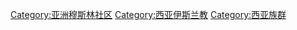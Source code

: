 [[Category:亚洲穆斯林社区|Category:亚洲穆斯林社区]]
[[Category:西亚伊斯兰教|Category:西亚伊斯兰教]]
[[Category:西亚族群|Category:西亚族群]]